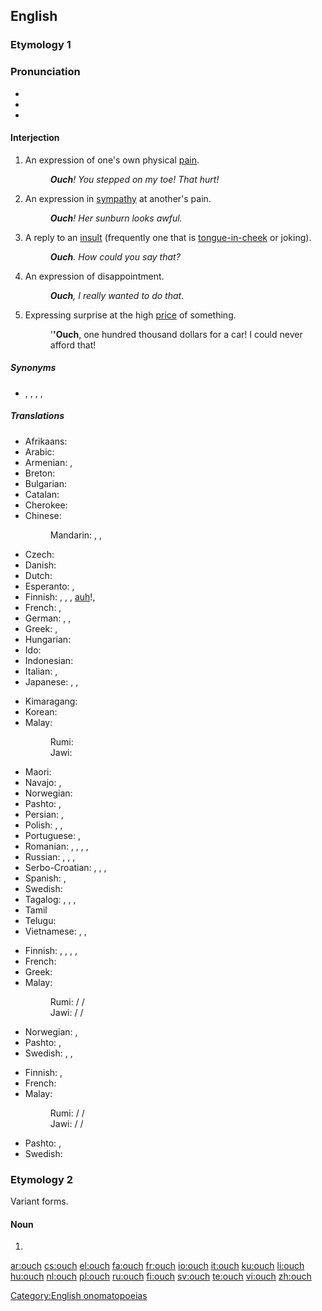 ==English==

===Etymology 1===

===Pronunciation===
* {{IPA|/ˈaʊtʃ/|lang=en}}
* {{rhymes|aʊtʃ|lang=en}}
* {{audio|en-us-inlandnorth-ouch.ogg|Audio (US-Inland North)|lang=en}}

====Interjection====
{{en-interj}}

# An expression of one's own physical [[pain]].
#: '''''Ouch'''! You stepped on my toe! That hurt!''
# An expression in [[sympathy]] at another's pain.
#: '''''Ouch'''! Her sunburn looks awful.''
# A reply to an [[insult]] (frequently one that is [[tongue-in-cheek]] or joking).
#: '''''Ouch'''. How could you say that?''
# An expression of disappointment.
#: '''''Ouch''', I really wanted to do that.''
# {{lb|en|slang}} Expressing surprise at the high [[price]] of something.
#: '''''Ouch''', one hundred thousand dollars for a car! I could never afford that!

=====Synonyms=====
* {{sense|in all of the above senses}} {{l|en|ow}}, {{l|en|owie}}, {{l|en|youch}}, {{l|en|yow}}, {{l|en|yowch}}

=====Translations=====
{{trans-top|expression of one's own physical pain}}
* Afrikaans: {{t|af|eina}}
* Arabic: {{t|ar|حِلْيَة}}
* Armenian: {{t+|hy|ախ}}, {{t+|hy|վախ}}
* Breton: {{t+|br|aiou}}
* Bulgarian: {{t|bg|ох}}
* Catalan: {{t+|ca|au}}
* Cherokee: {{t|chr|ᎠᏲ|tr=Ayo|sc=Cher}}
* Chinese:
*: Mandarin: {{t+|cmn|哎喲|sc=Hani}}, {{t+|cmn|哎哟|tr=āiyō|sc=Hani}}, {{t+|cmn|哎呀|tr=āiyā|sc=Hani}}
* Czech: {{t+|cs|au}}
* Danish: {{t+|da|av}}
* Dutch: {{t+|nl|au}}
* Esperanto: {{t|eo|aj}}, {{t|eo|uj}}
* Finnish: {{t+|fi|ai}}, {{t+|fi|au}}, {{t+|fi|auts}}, [[auh]]!, {{t|fi|aijai}}
* French: {{t+|fr|aïe}}, {{t+|fr|ouille}}
* German: {{t+|de|au}}, {{t+|de|aua}}, {{t+|de|autsch}}
* Greek: {{t+|el|αχ}}, {{t+|el|ωχ}}
* Hungarian: {{t+|hu|jaj}}
* Ido: {{t+|io|aye}}
* Indonesian: {{t+|id|aduh}}
* Italian: {{t|it|ahi}}, {{t|it|ahia}}
* Japanese: {{t+|ja|痛い|tr=itai}}, {{t|ja|いて|tr=ite}}, {{t|ja|いてて|tr=itete}}
{{trans-mid}}
* Kimaragang: {{t|kqr|odoi}}
* Korean: {{t+|ko|아야|sc=Kore}}
* Malay:
*: Rumi: {{t+|ms|aduh}}
*: Jawi: {{t|ms|ادوه|sc=Arab}}
* Maori: {{t|mi|taukahore}}
* Navajo: {{t|nv|ayáo}}, {{t|nv|ayáh}}
* Norwegian: {{t+|no|au}}
* Pashto: {{t|ps|وخ|tr=wax}}, {{t|ps|وئ|tr=wëy}}
* Persian: {{t+|fa|آخ|tr=âx|sc=fa-Arab}}, {{t+|fa|آی|tr=ây|sc=fa-Arab}}
* Polish: {{t+|pl|aua}}, {{t+|pl|au}}, {{t+|pl|auć}}
* Portuguese: {{t+|pt|ai}}, {{t+|pt|au}}
* Romanian: {{t+|ro|ai}}, {{t+|ro|au}}, {{t+|ro|ah}}, {{t+|ro|vai}}, {{t+|ro|aoleu}}
* Russian: {{t+|ru|ой}}, {{t+|ru|ай}}, {{t+|ru|ох}}, {{t|ru|а́уч}} {{qualifier|neologism}}
* Serbo-Croatian: {{t+|sh|au}}, {{t|sh|auć}}, {{t+|sh|joj}}, {{t+|sh|jao}}
* Spanish: {{t+|es|ay}}, {{t+|es|uy}}
* Swedish: {{t+|sv|aj}}
* Tagalog: {{t|tl|aray}}, {{t|tl|aruy}}, {{t|tl|aguy}}, {{t+|tl|ay}}
* Tamil {{t+|ta|ஐயோ}}
* Telugu: {{t|te|అభా|sc=Telu}}
* Vietnamese: {{t|vi|úi da}}, {{t|vi|ai da}}, {{t|vi|ui da}}
{{trans-bottom}}

{{trans-top|expression in sympathy at another’s pain}}
* Finnish: {{t+|fi|auts}}, {{t|fi|auh}}, {{t|fi|oi voi}}, {{t|fi|oijoi}}, {{t|fi|voi voi}}
* French: {{t+|fr|aïe}}
* Greek: {{t+|el|αχ}}
* Malay:
*: Rumi: {{t+|ms|aduh}} / {{t|ms|adoi}} / {{t|ms|waduh}}
*: Jawi: {{t|ms|ادوه|sc=Arab}} / {{t|ms|ادوي|sc=Arab}} / {{t|ms|وادوه|sc=Arab}}
{{trans-mid}}
* Norwegian: {{t|no|au da}}, {{t|no|uff da}}
* Pashto: {{t|ps|وخ|tr=wax}}, {{t|ps|وئ|tr=wëy}}
* Swedish: {{t+|sv|aj}}, {{t|sv|aj aj aj}}, {{t|sv|aj då}}
{{trans-bottom}}

{{trans-top|reply to an insult}}
* Finnish: {{t+|fi|auts}}, {{t|fi|auh}}
* French: {{t+|fr|aïe}}
* Malay:
*: Rumi: {{t+|ms|aduh}} / {{t|ms|adoi}} / {{t|ms|waduh}}
*: Jawi: {{t|ms|ادوه|sc=Arab}} / {{t|ms|ادوي|sc=Arab}} / {{t|ms|وادوه|sc=Arab}}
{{trans-mid}}
* Pashto: {{t|ps|وخ|tr=wax}}, {{t|ps|وئ|tr=wëy}}
* Swedish: {{t+|sv|aj}}
{{trans-bottom}}

===Etymology 2===
Variant forms.

====Noun====
{{en-noun|es}}

# {{alternative form of|ouche|lang=en}}

[[Category:English onomatopoeias]]

[[ar:ouch]]
[[cs:ouch]]
[[el:ouch]]
[[fa:ouch]]
[[fr:ouch]]
[[io:ouch]]
[[it:ouch]]
[[ku:ouch]]
[[li:ouch]]
[[hu:ouch]]
[[nl:ouch]]
[[pl:ouch]]
[[ru:ouch]]
[[fi:ouch]]
[[sv:ouch]]
[[te:ouch]]
[[vi:ouch]]
[[zh:ouch]]